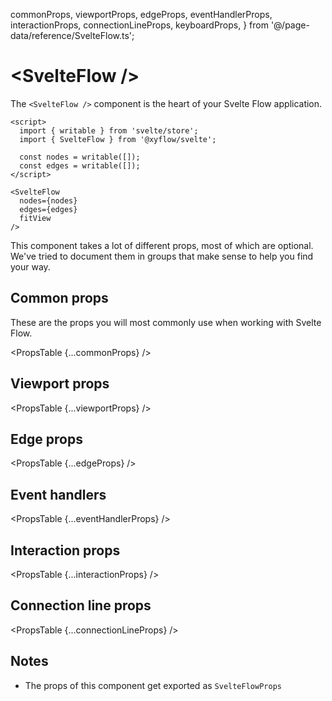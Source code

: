   commonProps,
  viewportProps,
  edgeProps,
  eventHandlerProps,
  interactionProps,
  connectionLineProps,
  keyboardProps,
} from '@/page-data/reference/SvelteFlow.ts';

# &lt;SvelteFlow />

The `<SvelteFlow />` component is the heart of your Svelte Flow application.

```svelte
<script>
  import { writable } from 'svelte/store';
  import { SvelteFlow } from '@xyflow/svelte';

  const nodes = writable([]);
  const edges = writable([]);
</script>

<SvelteFlow
  nodes={nodes}
  edges={edges}
  fitView
/>
```

This component takes a lot of different props, most of which are optional. We've
tried to document them in groups that make sense to help you find your way.

## Common props

These are the props you will most commonly use when working with Svelte Flow.

<PropsTable {...commonProps} />

## Viewport props

<PropsTable {...viewportProps} />

## Edge props

<PropsTable {...edgeProps} />

## Event handlers

<PropsTable {...eventHandlerProps} />

## Interaction props

<PropsTable {...interactionProps} />

## Connection line props

<PropsTable {...connectionLineProps} />

## Notes

- The props of this component get exported as `SvelteFlowProps`
